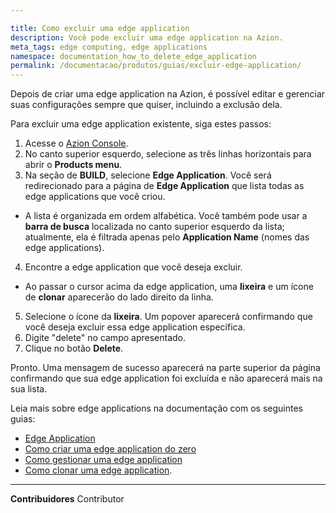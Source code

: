 ```yaml
---

title: Como excluir uma edge application
description: Você pode excluir uma edge application na Azion.
meta_tags: edge computing, edge applications
namespace: documentation_how_to_delete_edge_application
permalink: /documentacao/produtos/guias/excluir-edge-application/
---
```


Depois de criar uma edge application na Azion, é possível editar e gerenciar suas configurações sempre que quiser, incluindo a exclusão dela.

Para excluir uma edge application existente, siga estes passos:

1. Acesse o [Azion Console](https://console.azion.com/).
2. No canto superior esquerdo, selecione as três linhas horizontais para abrir o **Products menu**.
3. Na seção de **BUILD**, selecione **Edge Application**. Você será redirecionado para a página de **Edge Application** que lista todas as edge applications que você criou.
- A lista é organizada em ordem alfabética. Você também pode usar a **barra de busca** localizada no canto superior esquerdo da lista; atualmente, ela é filtrada apenas pelo **Application Name** (nomes das edge applications).
4. Encontre a edge application que você deseja excluir.
- Ao passar o cursor acima da edge application, uma **lixeira** e um ícone de **clonar** aparecerão do lado direito da linha.
5. Selecione o ícone da **lixeira**. Um popover aparecerá confirmando que você deseja excluir essa edge application específica.
6. Digite "delete" no campo apresentado.
7. Clique no botão **Delete**.

Pronto. Uma mensagem de sucesso aparecerá na parte superior da página confirmando que sua edge application foi excluída e não aparecerá mais na sua lista.

Leia mais sobre edge applications na documentação com os seguintes guias:

- [Edge Application](/pt-br/documentacao/produtos/edge-application/)
- [Como criar uma edge application do zero](/pt-br/documentacao/produtos/ponto-de-partida/#build-edge-app)
- [Como gestionar uma edge application](/pt-br/documentacao/produtos/ponto-de-partida/#settings-app)
- [Como clonar uma edge application](/pt-br/documentacao/produtos/guias/clonar-edge-application/).




---


**Contribuidores** <ContributorList>Contributor</ContributorList>
